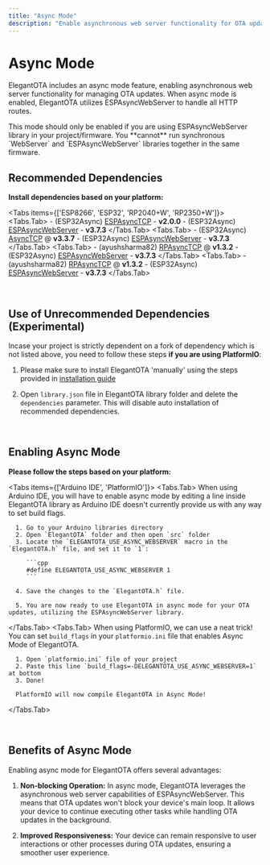 ```yaml
---
title: "Async Mode"
description: "Enable asynchronous web server functionality for OTA updates in ElegantOTA. Learn about the benefits, recommended dependencies, and how to enable async mode for different platforms including ESP8266, ESP32, and RP2040."
---
```



# Async Mode

ElegantOTA includes an async mode feature, enabling asynchronous web server functionality for managing OTA updates. When async mode is enabled, ElegantOTA utilizes ESPAsyncWebServer to handle all HTTP routes.

<Callout>
This mode should only be enabled if you are using ESPAsyncWebServer library in your project/firmware. You **cannot** run synchronous `WebServer` and `ESPAsyncWebServer` libraries together in the same firmware.
</Callout>

## Recommended Dependencies

**Install dependencies based on your platform:**

<Tabs items={['ESP8266', 'ESP32', 'RP2040+W', 'RP2350+W']}>
   <Tabs.Tab>
      - (ESP32Async) [ESPAsyncTCP](https://github.com/ESP32Async/ESPAsyncTCP#v2.0.0) - **v2.0.0**
      - (ESP32Async) [ESPAsyncWebServer](https://github.com/ESP32Async/ESPAsyncWebServer#v3.7.3) - **v3.7.3**
   </Tabs.Tab>
   <Tabs.Tab>
      - (ESP32Async) [AsyncTCP](https://github.com/ESP32Async/AsyncTCP#v3.3.7) @ **v3.3.7**
      - (ESP32Async) [ESPAsyncWebServer](https://github.com/ESP32Async/ESPAsyncWebServer#v3.7.3) - **v3.7.3**
   </Tabs.Tab>
   <Tabs.Tab>
      - (ayushsharma82) [RPAsyncTCP](https://github.com/ayushsharma82/RPAsyncTCP#v1.3.2) @ **v1.3.2**
      - (ESP32Async) [ESPAsyncWebServer](https://github.com/ESP32Async/ESPAsyncWebServer#v3.7.3) - **v3.7.3**
   </Tabs.Tab>
   <Tabs.Tab>
      - (ayushsharma82) [RPAsyncTCP](https://github.com/ayushsharma82/RPAsyncTCP#v1.3.2) @ **v1.3.2**
      - (ESP32Async) [ESPAsyncWebServer](https://github.com/ESP32Async/ESPAsyncWebServer#v3.7.3) - **v3.7.3**
   </Tabs.Tab>
</Tabs>

<br/>

## Use of Unrecommended Dependencies (Experimental)

Incase your project is strictly dependent on a fork of dependency which is not listed above, you need to follow these steps **if you are using PlatformIO**:

1. Please make sure to install ElegantOTA 'manually' using the steps provided in [installation guide](/installation)

2. Open `library.json` file in ElegantOTA library folder and delete the `dependencies` parameter. This will disable auto installation of recommended dependencies.

<br/>

## Enabling Async Mode

**Please follow the steps based on your platform:**

<Tabs items={['Arduino IDE', 'PlatformIO']}>
   <Tabs.Tab>
      When using Arduino IDE, you will have to enable async mode by editing a line inside ElegantOTA library as Arduino IDE doesn't currently provide us with any way to set build flags.

      1. Go to your Arduino libraries directory
      2. Open `ElegantOTA` folder and then open `src` folder
      3. Locate the `ELEGANTOTA_USE_ASYNC_WEBSERVER` macro in the `ElegantOTA.h` file, and set it to `1`:

         ```cpp
         #define ELEGANTOTA_USE_ASYNC_WEBSERVER 1
         ```

      4. Save the changes to the `ElegantOTA.h` file.

      5. You are now ready to use ElegantOTA in async mode for your OTA updates, utilizing the ESPAsyncWebServer library.
   </Tabs.Tab>
   <Tabs.Tab>
      When using PlatformIO, we can use a neat trick! You can set `build_flags` in your `platformio.ini` file that enables Async Mode of ElegantOTA.

      1. Open `platformio.ini` file of your project
      2. Paste this line `build_flags=-DELEGANTOTA_USE_ASYNC_WEBSERVER=1` at bottom
      3. Done!

      PlatformIO will now compile ElegantOTA in Async Mode!
   </Tabs.Tab>
</Tabs>

<br/>

## Benefits of Async Mode

Enabling async mode for ElegantOTA offers several advantages:

1. **Non-blocking Operation:** In async mode, ElegantOTA leverages the asynchronous web server capabilities of ESPAsyncWebServer. This means that OTA updates won't block your device's main loop. It allows your device to continue executing other tasks while handling OTA updates in the background.

2. **Improved Responsiveness:** Your device can remain responsive to user interactions or other processes during OTA updates, ensuring a smoother user experience.